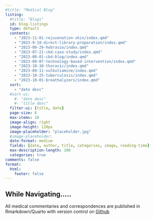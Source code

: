 ---
#title: "Medical Blog"
listing:
  #title: "Blogs"
  id: blog-listings
  type: default
  contents: 
    - "2023-11-01-rejuvenation-skin/index.qmd"
    - "2023-9-18-direct-library-preparation/index.qmd"
    - "2023-09-29-hobrasio/index.qmd"
    - "2023-07-21-ckd-case-study/index.qmd"
    - "2023-08-01-cbd-blog/index.qmd"
    - "2023-09-07-technology-based-intervention/index.qmd"
    - "2023-10-10-thoracic/index.qmd"
    - "2023-09-11-sulbutiamine/index.qmd"
    - "2023-10-25-tuberculosis/index.qmd"
    - "2023-10-01-breathalyzers/index.qmd"
  sort:
    - "date desc"
  #sort-ui: 
    #- "date desc"
    #- "title desc"
  filter-ui: [title, date]
  page-size: 6
  max-items: 10
  image-align: right
  image-height: 120px
  image-placeholder: "placeholder.jpg"
  #image-placeholder:
  date-format: medium
  fields: [date, author, title, categories, image, reading-time]
  max-description-length: 100
  categories: true
comments: false
format: 
  html: 
    footer: false
---
:::{.callout-tip}
## While Navigating.....

<p> All medical commentaries and correspondences are published in Rmarkdown/Quarto with version control on [Github](github.com/koladegray) </p>
:::


:::{#blog-listings}
:::